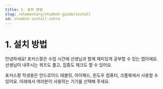```yaml
---
title: 1. 설치 방법
slug: /elementary/student-guide/install
id: student-install-intro
---
```



# 1. 설치 방법

안녕하세요!
포커스팡은 수업 시간에 선생님과 함께 재미있게 공부할 수 있는 앱이에요.
선생님이 내주시는 퀴즈도 풀고, 집중도 체크도 할 수 있어요.

포커스팡 학생용은 안드로이드 태블릿, 아이패드, 윈도우 컴퓨터, 크롬북에서 사용할 수 있어요.
아래에서 여러분이 사용하는 기기를 선택해 주세요.
